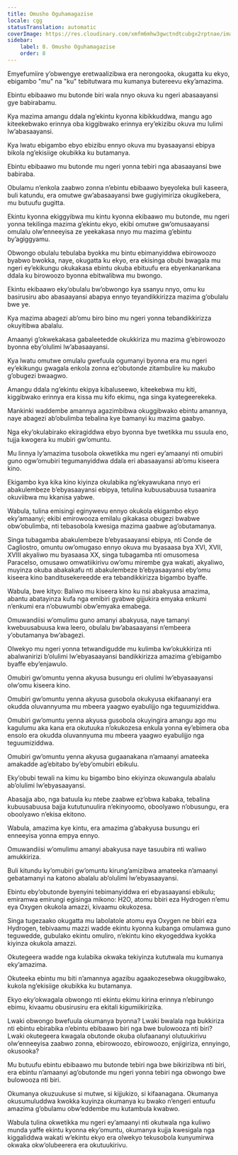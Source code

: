 ```yaml
---
title: Omusho Oguhamagazise
locale: cgg
statusTranslation: automatic
coverImage: https://res.cloudinary.com/xmfm6mhw3gwctndtcubgx2rptnae/image/upload/v1741354419/small_cover_la_gran_rebelion_28716e29d2.webp
sidebar:
    label: 8. Omusho Oguhamagazise
    order: 8
---
```

Emyefumiire y’obwengye eretwaalizibwa era nerongooka, okugatta ku ekyo, ebigambo "mu" na "ku" tebitutwara mu kumanya butereevu eky’amazima.

Ebintu ebibaawo mu butonde biri wala nnyo okuva ku ngeri abasaayansi gye babirabamu.

Kya mazima amangu ddala ng’ekintu kyonna kibikkuddwa, mangu ago kiteekebwako erinnya oba kiggibwako erinnya ery’ekizibu okuva mu lulimi lw’abasaayansi.

Kya lwatu ebigambo ebyo ebizibu ennyo okuva mu byasaayansi ebipya bikola ng’ekisiige okubikka ku butamanya.

Ebintu ebibaawo mu butonde mu ngeri yonna tebiri nga abasaayansi bwe babiraba.

Obulamu n’enkola zaabwo zonna n’ebintu ebibaawo byeyoleka buli kaseera, buli katundu, era omutwe gw’abasaayansi bwe gugiyimiriza okugikebera, mu butuufu gugitta.

Ekintu kyonna ekiggyibwa mu kintu kyonna ekibaawo mu butonde, mu ngeri yonna tekilinga mazima g’ekintu ekyo, ekibi omutwe gw’omusaayansi omulalu olw’enneeyisa ze yeekakasa nnyo mu mazima g’ebintu by’agiggyamu.

Obwongo obulalu tebulaba byokka mu bintu ebimanyiddwa ebirowoozo byabwo bwokka, naye, okugatta ku ekyo, era ekisinga obubi bwagala mu ngeri ey’ekikungu okukakasa ebintu okuba ebituufu era ebyenkanankana ddala ku birowoozo byonna ebitwalibwa mu bwongo.

Ekintu ekibaawo eky’obulalu bw’obwongo kya ssanyu nnyo, omu ku basirusiru abo abasaayansi abapya ennyo teyandikkirizza mazima g’obulalu bwe ye.

Kya mazima abagezi ab’omu biro bino mu ngeri yonna tebandikkirizza okuyitibwa abalalu.

Amaanyi g’okwekakasa gabaleetedde okukkiriza mu mazima g’ebirowoozo byonna eby’olulimi lw’abasaayansi.

Kya lwatu omutwe omulalu gwefuula ogumanyi byonna era mu ngeri ey’ekikungu gwagala enkola zonna ez’obutonde zitambulire ku makubo g’obugezi bwaagwo.

Amangu ddala ng’ekintu ekipya kibaluseewo, kiteekebwa mu kiti, kiggibwako erinnya era kissa mu kifo ekimu, nga singa kyategeerekeka.

Mankinki waddembe amannya agazimbibwa okuggibwako ebintu amannya, naye abagezi ab’obulimba tebalina kye bamanyi ku mazima gaabyo.

Nga eky’okulabirako ekiragiddwa ebyo byonna bye twetikka mu ssuula eno, tujja kwogera ku mubiri gw’omuntu.

Mu linnya ly’amazima tusobola okwetikka mu ngeri ey’amaanyi nti omubiri guno ogw’omubiri tegumanyiddwa ddala eri abasaayansi ab’omu kiseera kino.

Ekigambo kya kika kino kiyinza okulabika ng’ekyawukana nnyo eri abakulembeze b’ebyasaayansi ebipya, tetulina kubuusabuusa tusaanira okuviibwa mu kkanisa yabwe.

Wabula, tulina emisingi eginywevu ennyo okukola ekigambo ekyo eky’amaanyi; ekibi emirowooza emilalu gikakasa obugezi bwabwe obw’obulimba, nti tebasobola kwesiga mazima gaabwe ag’obutamanya.

Singa tubagamba abakulembeze b’ebyasaayansi ebipya, nti Conde de Cagliostro, omuntu ow’omugaso ennyo okuva mu byasaasa bya XVI, XVII, XVIII akyaliwo mu byasaasa XX, singa tubagamba nti omusomesa Paracelso, omusawo omwatiikirivu ow’omu mirembe gya wakati, akyaliwo, muyinza okuba abakakafu nti abakulembeze b’ebyasaayansi eby’omu kiseera kino banditusekereedde era tebandikkirizza bigambo byaffe.

Wabula, bwe kityo: Baliwo mu kiseera kino ku nsi abakyusa amazima, abantu abatayinza kufa nga emibiri gyabwe gijjukira emyaka enkumi n’enkumi era n’obuwumbi obw’emyaka emabega.

Omuwandiisi w’omulimu guno amanyi abakyusa, naye tamanyi kwebuusabuusa kwa leero, obulalu bw’abasaayansi n’embeera y’obutamanya bw’abagezi.

Olwekyo mu ngeri yonna tetwandigudde mu kulimba kw’okukkiriza nti abalwanirizi b’olulimi lw’ebyasaayansi bandikkirizza amazima g’ebigambo byaffe eby’enjawulo.

Omubiri gw’omuntu yenna akyusa busungu eri olulimi lw’ebyasaayansi olw’omu kiseera kino.

Omubiri gw’omuntu yenna akyusa gusobola okukyusa ekifaananyi era okudda oluvannyuma mu mbeera yaagwo eyabulijjo nga teguumiziddwa.

Omubiri gw’omuntu yenna akyusa gusobola okuyingira amangu ago mu kagulumu aka kana era okutuuka n’okukozesa enkula yonna ey’ebimera oba ensolo era okudda oluvannyuma mu mbeera yaagwo eyabulijjo nga teguumiziddwa.

Omubiri gw’omuntu yenna akyusa gugaanakana n’amaanyi amateeka amakadde ag’ebitabo by’eby’omubiri ebikulu.

Eky’obubi tewali na kimu ku bigambo bino ekiyinza okuwangula abalalu ab’olulimi lw’ebyasaayansi.

Abasajja abo, nga batuula ku ntebe zaabwe ez’obwa kabaka, tebalina kubuusabuusa bajja kututunuulira n’ekinyoomo, oboolyawo n’obusungu, era oboolyawo n’ekisa ekitono.

Wabula, amazima kye kintu, era amazima g’abakyusa busungu eri enneeyisa yonna empya ennyo.

Omuwandiisi w’omulimu amanyi abakyusa naye tasuubira nti waliwo amukkiriza.

Buli kitundu ky’omubiri gw’omuntu kirung’amizibwa amateeka n’amaanyi gebatamanyi na katono abalalu ab’olulimi lw’ebyasaayansi.

Ebintu eby’obutonde byenyini tebimanyiddwa eri ebyasaayansi ebikulu; emiramwa emirungi egisinga mikono: H2O, atomu bbiri eza Hydrogen n’emu eya Oxygen okukola amazzi, kivaamu okukozesa.

Singa tugezaako okugatta mu labolatole atomu eya Oxygen ne bbiri eza Hydrogen, tebivaamu mazzi wadde ekintu kyonna kubanga omulamwa guno teguwedde, gubulako ekintu omuliro, n’ekintu kino ekyogeddwa kyokka kiyinza okukola amazzi.

Okutegeera wadde nga kulabika okwaka tekiyinza kututwala mu kumanya eky’amazima.

Okuteeka ebintu mu biti n’amannya agazibu agaakozesebwa okuggibwako, kukola ng’ekisiige okubikka ku butamanya.

Ekyo eky’okwagala obwongo nti ekintu ekimu kirina erinnya n’ebirungo ebimu, kivaamu obusirusiru era ekitali kigumiikirizika.

Lwaki obwongo bwefuula okumanya byonna? Lwaki bwalala nga bukkiriza nti ebintu ebirabika n’ebintu ebibaawo biri nga bwe bulowooza nti biri? Lwaki okutegeera kwagala obutonde okuba olufaananyi olutuukirivu olw’enneeyisa zaabwo zonna, ebirowoozo, ebirowoozo, enjigiriza, ennyingo, okusooka?

Mu butuufu ebintu ebibaawo mu butonde tebiri nga bwe bikirizibwa nti biri, era ebintu n’amaanyi ag’obutonde mu ngeri yonna tebiri nga obwongo bwe bulowooza nti biri.

Okumanya okuzuukuse si mutwe, si kijjukizo, si kifaanagana. Okumanya okusumuluddwa kwokka kuyinza okumanya ku bwako n’engeri entuufu amazima g’obulamu obw’eddembe mu kutambula kwabwo.

Wabula tulina okwetikka mu ngeri ey’amaanyi nti okutwala nga kuliwo munda yaffe ekintu kyonna eky’omuntu, okumanya kujja kwesigala nga kiggaliddwa wakati w’ekintu ekyo era olwekyo tekusobola kunyumirwa okwaka okw’olubeerera era okutuukirivu.

